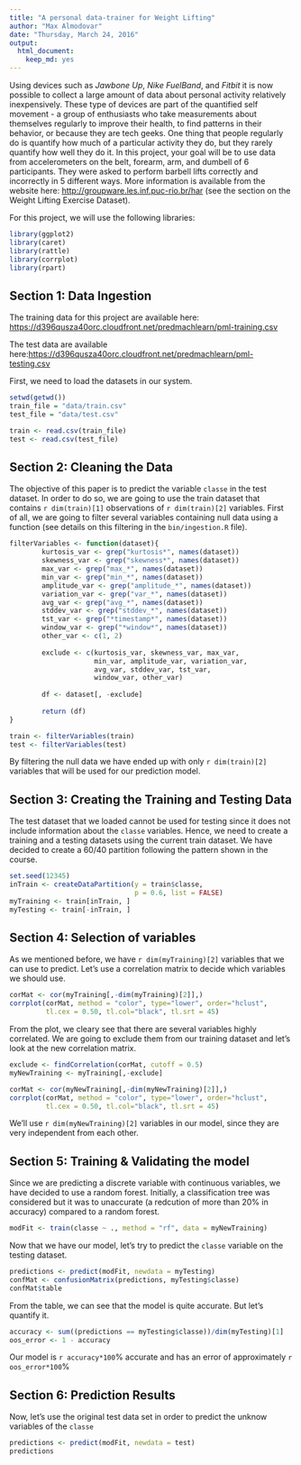 ```yaml
---
title: "A personal data-trainer for Weight Lifting"
author: "Max Almodovar"
date: "Thursday, March 24, 2016"
output:
  html_document:
    keep_md: yes
---
```


Using devices such as *Jawbone Up*, *Nike FuelBand*, and *Fitbit* it is now possible to collect a large amount of data about personal activity relatively inexpensively. These type of devices are part of the quantified self movement - a group of enthusiasts who take measurements about themselves regularly to improve their health, to find patterns in their behavior, or because they are tech geeks. One thing that people regularly do is quantify how much of a particular activity they do, but they rarely quantify how well they do it. In this project, your goal will be to use data from accelerometers on the belt, forearm, arm, and dumbell of 6 participants. They were asked to perform barbell lifts correctly and incorrectly in 5 different ways. More information is available from the website here: <http://groupware.les.inf.puc-rio.br/har> (see the section on the Weight Lifting Exercise Dataset).

For this project, we will use the following libraries:

```r
library(ggplot2)
library(caret)
library(rattle)
library(corrplot)
library(rpart)
```

## Section 1: Data Ingestion

The training data for this project are available here: <https://d396qusza40orc.cloudfront.net/predmachlearn/pml-training.csv>

The test data are available here:<https://d396qusza40orc.cloudfront.net/predmachlearn/pml-testing.csv>

First, we need to load the datasets in our system.

```r
setwd(getwd())
train_file = "data/train.csv"
test_file = "data/test.csv"
```

```r
train <- read.csv(train_file)
test <- read.csv(test_file)
```

## Section 2: Cleaning the Data 
The objective of this paper is to predict the variable `classe` in the test dataset. In order to do so, we are going to use the train dataset that contains `r dim(train)[1]` observations of `r dim(train)[2]` variables. First of all, we are going to filter several variables containing null data using a function (see details on this filtering in the `bin/ingestion.R` file). 

```r
filterVariables <- function(dataset){
        kurtosis_var <- grep("kurtosis*", names(dataset))
        skewness_var <- grep("skewness*", names(dataset))
        max_var <- grep("max_*", names(dataset))
        min_var <- grep("min_*", names(dataset))
        amplitude_var <- grep("amplitude_*", names(dataset))
        variation_var <- grep("var_*", names(dataset))
        avg_var <- grep("avg_*", names(dataset))
        stddev_var <- grep("stddev_*", names(dataset))
        tst_var <- grep("*timestamp*", names(dataset))
        window_var <- grep("*window*", names(dataset))
        other_var <- c(1, 2)
        
        exclude <- c(kurtosis_var, skewness_var, max_var, 
                     min_var, amplitude_var, variation_var,
                     avg_var, stddev_var, tst_var,
                     window_var, other_var)
        
        df <- dataset[, -exclude]
        
        return (df)
}
```
```r
train <- filterVariables(train)
test <- filterVariables(test)
```
By filtering the null data we have ended up with only `r dim(train)[2]` variables that will be used for our prediction model.

## Section 3: Creating the Training and Testing Data
The test dataset that we loaded cannot be used for testing since it does not include information about the `classe` variables. Hence, we need to create a training and a testing datasets using the current train dataset. We have decided to create a 60/40 partition following the pattern shown in the course. 

```r
set.seed(12345)
inTrain <- createDataPartition(y = train$classe,
                               p = 0.6, list = FALSE)
myTraining <- train[inTrain, ]
myTesting <- train[-inTrain, ]
```

## Section 4: Selection of variables
As we mentioned before, we have `r dim(myTraining)[2]` variables that we can use to predict. Let's use a correlation matrix to decide which variables we should use.

```r
corMat <- cor(myTraining[,-dim(myTraining)[2]],)
corrplot(corMat, method = "color", type="lower", order="hclust",
         tl.cex = 0.50, tl.col="black", tl.srt = 45)
```

From the plot, we cleary see that there are several variables highly correlated. We are going to exclude them from our training dataset and let's look at the new correlation matrix.

```r
exclude <- findCorrelation(corMat, cutoff = 0.5)
myNewTraining <- myTraining[,-exclude]

corMat <- cor(myNewTraining[,-dim(myNewTraining)[2]],)
corrplot(corMat, method = "color", type="lower", order="hclust",
         tl.cex = 0.50, tl.col="black", tl.srt = 45)
```

We'll use `r dim(myNewTraining)[2]` variables in our model, since they are very independent from each other.

## Section 5: Training & Validating the model
Since we are predicting a discrete variable with continuous variables, we have decided to use a random forest. Initially, a classification tree was considered but it was to unaccurate (a redcution of more than 20% in accuracy) compared to a random forest. 

```r
modFit <- train(classe ~ ., method = "rf", data = myNewTraining)
```

Now that we have our model, let's try to predict the `classe` variable on the testing dataset.

```r
predictions <- predict(modFit, newdata = myTesting)
confMat <- confusionMatrix(predictions, myTesting$classe)
confMat$table
```

From the table, we can see that the model is quite accurate. But let's quantify it.

```r
accuracy <- sum((predictions == myTesting$classe))/dim(myTesting)[1]
oos_error <- 1 - accuracy
```

Our model is `r accuracy*100`% accurate and has an error of approximately `r oos_error*100`%

## Section 6: Prediction Results
Now, let's use the original test data set in order to predict the unknow variables of the `classe`

```r
predictions <- predict(modFit, newdata = test)
predictions
```

